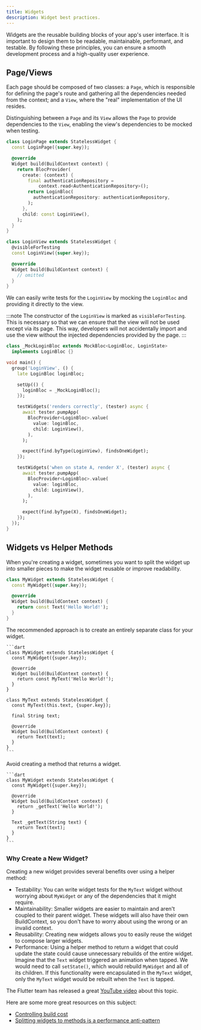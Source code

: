 ```yaml
---
title: Widgets
description: Widget best practices.
---
```



Widgets are the reusable building blocks of your app's user interface. It is important to design them to be readable, maintainable, performant, and testable. By following these principles, you can ensure a smooth development process and a high-quality user experience.

## Page/Views

Each page should be composed of two classes: a `Page`, which is responsible for defining the page's route and gathering all the dependencies needed from the context; and a `View`, where the "real" implementation of the UI resides.

Distinguishing between a `Page` and its `View` allows the `Page` to provide dependencies to the `View`, enabling the view's dependencies to be mocked when testing.

```dart
class LoginPage extends StatelessWidget {
  const LoginPage({super.key});

  @override
  Widget build(BuildContext context) {
    return BlocProvider(
      create: (context) {
        final authenticationRepository =
            context.read<AuthenticationRepository>();
        return LoginBloc(
          authenticationRepository: authenticationRepository,
        );
      },
      child: const LoginView(),
    );
  }
}

class LoginView extends StatelessWidget {
  @visibleForTesting
  const LoginView({super.key});

  @override
  Widget build(BuildContext context) {
    // omitted
  }
}
```

We can easily write tests for the `LoginView` by mocking the `LoginBloc` and providing it directly to the view.

:::note
The constructor of the `LoginView` is marked as `visibleForTesting`. This is necessary so that we can ensure that the view will not be used except via its page. This way, developers will not accidentally import and use the view without the injected dependencies provided by the page.
:::

```dart
class _MockLoginBloc extends MockBloc<LoginBloc, LoginState>
  implements LoginBloc {}

void main() {
  group('LoginView', () {
    late LoginBloc loginBloc;

    setUp(() {
      loginBloc = _MockLoginBloc();
    });

    testWidgets('renders correctly', (tester) async {
      await tester.pumpApp(
        BlocProvider<LoginBloc>.value(
          value: loginBloc,
          child: LoginView(),
        ),
      );

      expect(find.byType(LoginView), findsOneWidget);
    });

    testWidgets('when on state A, render X', (tester) async {
      await tester.pumpApp(
        BlocProvider<LoginBloc>.value(
          value: loginBloc,
          child: LoginView(),
        ),
      );

      expect(find.byType(X), findsOneWidget);
    });
  });
}
```

## Widgets vs Helper Methods

When you're creating a widget, sometimes you want to split the widget up into smaller pieces to make the widget reusable or improve readability.

```dart
class MyWidget extends StatelessWidget {
  const MyWidget({super.key});

  @override
  Widget build(BuildContext context) {
    return const Text('Hello World!');
  }
}
```

<Tabs>
  <TabItem label="Good ✅">
    The recommended approach is to create an entirely separate class for your widget.

    ```dart
    class MyWidget extends StatelessWidget {
      const MyWidget({super.key});

      @override
      Widget build(BuildContext context) {
        return const MyText('Hello World!');
      }
    }

    class MyText extends StatelessWidget {
      const MyText(this.text, {super.key});

      final String text;

      @override
      Widget build(BuildContext context) {
        return Text(text);
      }
    }
    ```

  </TabItem>
  <TabItem label="Bad ❗️">
    Avoid creating a method that returns a widget.

    ```dart
    class MyWidget extends StatelessWidget {
      const MyWidget({super.key});

      @override
      Widget build(BuildContext context) {
        return _getText('Hello World!');
      }

      Text _getText(String text) {
        return Text(text);
      }
    }
    ```

  </TabItem>
</Tabs>

### Why Create a New Widget?

Creating a new widget provides several benefits over using a helper method:

- Testability: You can write widget tests for the `MyText` widget without worrying about `MyWidget` or any of the dependencies that it might require.
- Maintainability: Smaller widgets are easier to maintain and aren't coupled to their parent widget. These widgets will also have their own BuildContext, so you don't have to worry about using the wrong or an invalid context.
- Reusability: Creating new widgets allows you to easily reuse the widget to compose larger widgets.
- Performance: Using a helper method to return a widget that could update the state could cause unnecessary rebuilds of the entire widget. Imagine that the `Text` widget triggered an animation when tapped. We would need to call `setState()`, which would rebuild `MyWidget` and all of its children. If this functionality were encapsulated in the `MyText` widget, only the `MyText` widget would be rebuilt when the `Text` is tapped.

The Flutter team has released a great [YouTube video](https://www.youtube.com/watch?v=IOyq-eTRhvo) about this topic.

Here are some more great resources on this subject:

- [Controlling build cost](https://flutter.dev/docs/perf/rendering/best-practices#controlling-build-cost)
- [Splitting widgets to methods is a performance anti-pattern](https://medium.com/flutter-community/splitting-widgets-to-methods-is-a-performance-antipattern-16aa3fb4026c)
